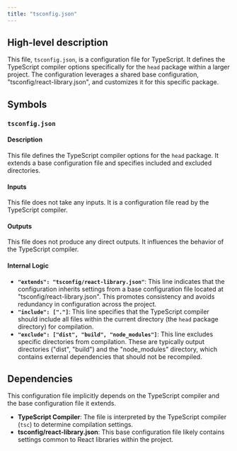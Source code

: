 ```yaml
---
title: "tsconfig.json"
---
```


## High-level description
This file, `tsconfig.json`, is a configuration file for TypeScript. It defines the TypeScript compiler options specifically for the `head` package within a larger project. The configuration leverages a shared base configuration, "tsconfig/react-library.json", and customizes it for this specific package.

## Symbols
### `tsconfig.json`
#### Description
This file defines the TypeScript compiler options for the `head` package. It extends a base configuration file and specifies included and excluded directories.

#### Inputs
This file does not take any inputs. It is a configuration file read by the TypeScript compiler.

#### Outputs
This file does not produce any direct outputs. It influences the behavior of the TypeScript compiler.

#### Internal Logic
- **`"extends": "tsconfig/react-library.json"`**: This line indicates that the configuration inherits settings from a base configuration file located at "tsconfig/react-library.json". This promotes consistency and avoids redundancy in configuration across the project.
- **`"include": ["."]`**: This line specifies that the TypeScript compiler should include all files within the current directory (the `head` package directory) for compilation.
- **`"exclude": ["dist", "build", "node_modules"]`**: This line excludes specific directories from compilation. These are typically output directories ("dist", "build") and the "node_modules" directory, which contains external dependencies that should not be recompiled.

## Dependencies
This configuration file implicitly depends on the TypeScript compiler and the base configuration file it extends.

- **TypeScript Compiler**: The file is interpreted by the TypeScript compiler (`tsc`) to determine compilation settings.
- **tsconfig/react-library.json**: This base configuration file likely contains settings common to React libraries within the project.
